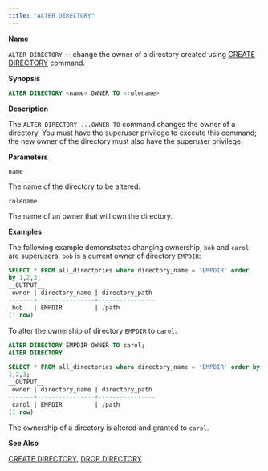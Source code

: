```yaml
---
title: "ALTER DIRECTORY"
---
```


<div id="alter_directory" class="registered_link"></div>

**Name**

`ALTER DIRECTORY` -- change the owner of a directory created using [CREATE DIRECTORY](22_create_directory/#create_directory) command.

**Synopsis**

```sql
ALTER DIRECTORY <name> OWNER TO <rolename>
```

**Description**

The `ALTER DIRECTORY ...OWNER TO` command changes the owner of a directory. You must have the superuser privilege to execute this command; the new owner of the directory must also have the superuser privilege.

**Parameters**

`name`

 The name of the directory to be altered.

`rolename`

 The name of an owner that will own the directory.

**Examples**

The following example demonstrates changing ownership; `bob` and `carol` are superusers. `bob` is a current owner of directory `EMPDIR`:

```sql
SELECT * FROM all_directories where directory_name = 'EMPDIR' order
by 1,2,3;
__OUTPUT__
 owner | directory_name | directory_path
-------+----------------+----------------
 bob   | EMPDIR         | /path
(1 row)
```

To alter the ownership of directory `EMPDIR` to `carol`:

```sql
ALTER DIRECTORY EMPDIR OWNER TO carol;
ALTER DIRECTORY

SELECT * FROM all_directories where directory_name = 'EMPDIR' order by
1,2,3;
__OUTPUT__
 owner | directory_name | directory_path
-------+----------------+----------------
 carol | EMPDIR         | /path
(1 row)
```

The ownership of a directory is altered and granted to `carol`.

**See Also**

[CREATE DIRECTORY](22_create_directory/#create_directory), [DROP DIRECTORY](46_drop_directory/#drop_directory)
